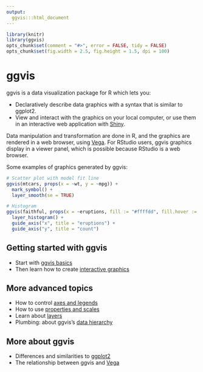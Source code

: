 ```yaml
---
output:
  ggvis:::html_document
---
```


<!--
%\VignetteEngine{knitr}
%\VignetteIndexEntry{ggvis basics}
-->

```r
library(knitr)
library(ggvis)
opts_chunk$set(comment = "#>", error = FALSE, tidy = FALSE)
opts_chunk$set(fig.width = 2.5, fig.height = 1.5, dpi = 100)
```

# ggvis

ggvis is a data visualization package for R which lets you:

* Declaratively describe data graphics with a syntax that is similar to ggplot2.
* View and interact with the graphics on your local computer, or use them in an interactive web application with [Shiny](http://www.rstudio.com/shiny/).

Data manipulation and transformation are done in R, and the graphics are rendered in a web browser, using [Vega](https://github.com/trifacta/vega/). For RStudio users, ggvis graphics display in a viewer panel, which is possible because RStudio is a web browser.

Some examples of graphics generated by ggvis:

```r
# Scatter plot with model fit line
ggvis(mtcars, props(x = ~wt, y = ~mpg)) +
  mark_symbol() +
  layer_smooth(se = TRUE)
```

```r
# Histogram
ggvis(faithful, props(x = ~eruptions, fill := "#ffffdd", fill.hover := "#eebbbb")) +
  layer_histogram() +
  guide_axis("x", title = "eruptions") +
  guide_axis("y", title = "count")
```


## Getting started with ggvis

* Start with [ggvis basics](ggvis-basics.html)
* Then learn how to create [interactive graphics](interactivity.html)

## More advanced topics

* How to control [axes and legends](axes-legends.html)
* How to use [properties and scales](properties-scales.html)
* Learn about [layers](layers.html)
* Plumbing: about ggvis's [data hierarchy](data-hierarchy.html)

## More about ggvis

* Differences and similarities to [ggplot2](ggplot2.html)
* The relationship between ggvis and [Vega](vega.html)

